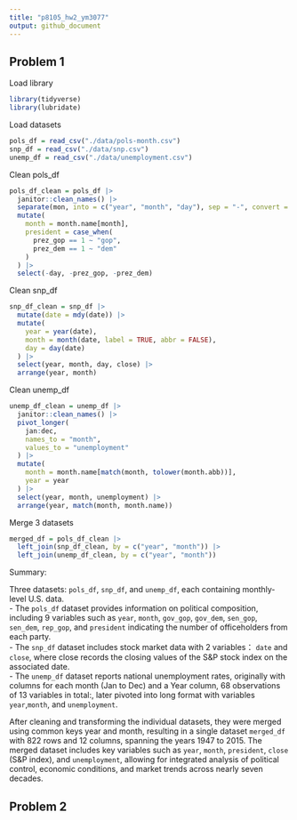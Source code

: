 ```yaml
---
title: "p8105_hw2_ym3077"
output: github_document
---
```


## Problem 1

Load library
```r
library(tidyverse)
library(lubridate)
```

Load datasets
```r
pols_df = read_csv("./data/pols-month.csv")
snp_df = read_csv("./data/snp.csv")
unemp_df = read_csv("./data/unemployment.csv")
```

Clean pols_df
```r
pols_df_clean = pols_df |>
  janitor::clean_names() |>
  separate(mon, into = c("year", "month", "day"), sep = "-", convert = TRUE) |>
  mutate(
    month = month.name[month],
    president = case_when(
      prez_gop == 1 ~ "gop",
      prez_dem == 1 ~ "dem"
    )
  ) |>
  select(-day, -prez_gop, -prez_dem)
```

Clean snp_df
```r
snp_df_clean = snp_df |>
  mutate(date = mdy(date)) |>                        
  mutate(
    year = year(date),                               
    month = month(date, label = TRUE, abbr = FALSE), 
    day = day(date)                                   
  ) |>
  select(year, month, day, close) |>
  arrange(year, month)

```

Clean unemp_df
```r
unemp_df_clean = unemp_df |>
  janitor::clean_names() |> 
  pivot_longer(
    jan:dec,                
    names_to = "month",
    values_to = "unemployment"
  ) |>
  mutate(
    month = month.name[match(month, tolower(month.abb))],
    year = year
  ) |>
  select(year, month, unemployment) |>
  arrange(year, match(month, month.name))
```

Merge 3 datasets
```r
merged_df = pols_df_clean |>
  left_join(snp_df_clean, by = c("year", "month")) |>
  left_join(unemp_df_clean, by = c("year", "month"))
```

Summary:

Three datasets: `pols_df`, `snp_df`, and `unemp_df`, each containing monthly-level U.S. data.   
- The `pols_df` dataset provides information on political composition, including 9 variables such as `year`, `month`, `gov_gop`, `gov_dem`, `sen_gop`, `sen_dem`, `rep_gop`, and `president` indicating the number of officeholders from each party.   
- The `snp_df` dataset includes stock market data with 2 variables： `date` and `close`, where close records the closing values of the S&P stock index on the associated date.   
- The `unemp_df` dataset reports national unemployment rates, originally with columns for each month (Jan to Dec) and a Year column, 68 observations of 13 variables in total:, later pivoted into long format with variables `year`,` month`, and `unemployment`.  

After cleaning and transforming the individual datasets, they were merged using common keys year and month, resulting in a single dataset `merged_df` with 822 rows and 12 columns, spanning the years 1947 to 2015. The merged dataset includes key variables such as `year`, `month`, `president`, `close` (S&P index), and `unemployment`, allowing for integrated analysis of political control, economic conditions, and market trends across nearly seven decades.


## Problem 2















